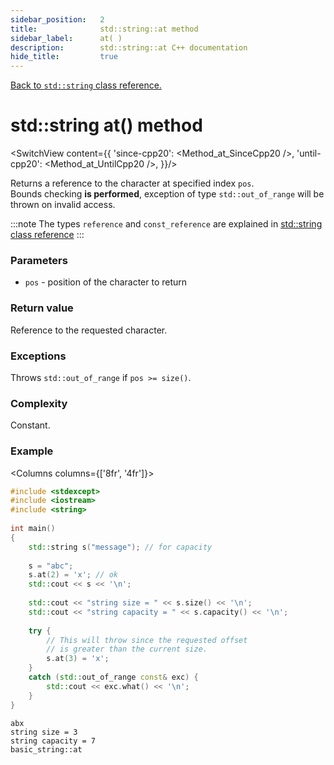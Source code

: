 ```yaml
---
sidebar_position:	2
title:				std::string::at method
sidebar_label:		at( )
description:		std::string::at C++ documentation
hide_title:			true
---
```


[Back to `std::string` class reference.](..)

# std::string at() method


<!----------------- Codes ---------------------->

<!-- at() -->

<SwitchView content={{
		'since-cpp20': <Method_at_SinceCpp20 />,
		'until-cpp20': <Method_at_UntilCpp20 />,
	}}/>

Returns a reference to the character at specified index `pos`.  
Bounds checking **is performed**, exception of type `std::out_of_range` will be thrown on invalid access.

:::note
The types `reference` and `const_reference` are explained in
[std::string class reference](../#type-names)
:::

### Parameters

- `pos` - position of the character to return

### Return value

Reference to the requested character.

### Exceptions

Throws `std::out_of_range` if `pos >= size()`.

### Complexity

Constant.

### Example

<Columns columns={['8fr', '4fr']}>
<div>

```cpp
#include <stdexcept>
#include <iostream>
#include <string>
 
int main()
{
    std::string s("message"); // for capacity
 
    s = "abc";
    s.at(2) = 'x'; // ok
    std::cout << s << '\n';
 
    std::cout << "string size = " << s.size() << '\n';
    std::cout << "string capacity = " << s.capacity() << '\n';
 
    try {
        // This will throw since the requested offset
		// is greater than the current size.
        s.at(3) = 'x';
    }
    catch (std::out_of_range const& exc) {
        std::cout << exc.what() << '\n';
    }
}
```

</div>
<div>

```plaintext title="Possible output"
abx
string size = 3
string capacity = 7
basic_string::at
```

</div>
</Columns>